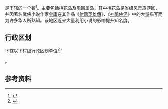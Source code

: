 {{中国乡级行政区|33/09/03/104/000}}

'''{{PAGENAMEBASE}}'''是{{PRC admin/fullname|33/09/03/104/000|3}}下辖的一个[[行政建制镇|镇]]<ref>{{PRC admin/ref sgc|{{PRC admin/parent|33/09/03/104/000}}}}</ref>。主要包括[[桃花岛|桃花岛]]及周围属岛，其中桃花岛是省级风景旅游区，并因著名武侠小说作家[[金庸|金庸]]在其作品《[[射鵰英雄傳|射鵰英雄傳]]》、《[[神鵰俠侶|神鵰俠侶]]》中的大量描写而为许多华人所熟知。该地区近来大量利用小说的影响提升知名度。

== 行政区划 ==
{{PAGENAMEBASE}}下辖以下村级行政区划单位<ref>{{PRC admin/ref sgc|33/09/03/104/000}}</ref>：

{{PRC admin/children|33/09/03/104/000}}。

== 参考资料 ==
{{reflist}}

{{浙江行政区划小作品}}
{{PRC admin/navcat|33/09/03/104/000}}